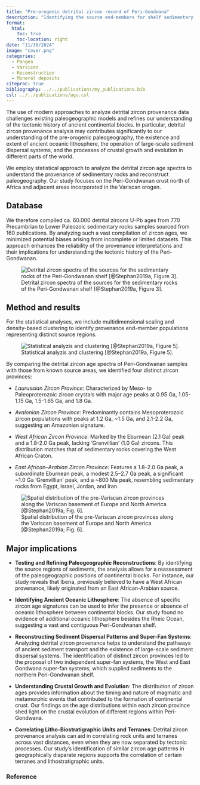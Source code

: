```yaml
---
title: "Pre-orogenic detrital zircon record of Peri-Gondwana"
description: "Identifying the source end-members for shelf sedimentary rocks incorporated in orogens. This helps to constrain the paleogeography of Peri-Gondwana prior to the assemblage of Pangea."
format:
  html:
    toc: true
    toc-location: right
date: "11/30/2024"
image: "cover.png"
categories:
  - Pangea
  - Varsican
  - Reconstruction
  - Mineral deposits
citeproc: true
bibliography: ../../publications/my_publications.bib
csl: ../../publications/agu.csl
---
```


The use of modern approaches to analyze detrital zircon provenance data challenges existing paleogeographic models and refines our understanding of the tectonic history of ancient continental blocks. In particular, detrital zircon provenance analysis may contributes significantly to our understanding of the pre-orogenic paleogeography, the existence and extent of ancient oceanic lithosphere, the operation of large-scale sediment dispersal systems, and the processes of crustal growth and evolution in different parts of the world.

We employ statistical approach to analyze the detrital zircon age spectra to understand the provenance of sedimentary rocks and reconstruct paleogeography. Our study focuses on the Peri-Gondwanan crust north of Africa and adjacent areas incorporated in the Variscan orogen.

## Database

We therefore compiled ca. 60.000 detrital zircons U-Pb ages from 770 Precambrian to Lower Paleozoic sedimentary rocks samples sourced from 160 publications. By analyzing such a vast compilation of zircon ages, we minimized potential biases arising from incomplete or limited datasets. This approach enhances the reliability of the provenance interpretations and their implications for understanding the tectonic history of the Peri-Gondwanan.

![Detrital zircon spectra of the sources for the sedimentary rocks of the Peri-Gondwanan shelf [@Stephan2019a, Figure 3].](../../pictures/Stephan2019_GM_03.png)

## Method and results

For the statistical analyses, we include multidimensional scaling and density-based clustering to identify provenance end-member populations representing distinct source regions.

![Statistical analyzis and clustering [@Stephan2019a, Figure 5].](../../pictures/Stephan2019_GM_05.png)

By comparing the detrital zircon age spectra of Peri-Gondwanan samples with those from known source areas, we identified four distinct zircon provinces:

-   *Laurussian Zircon Province*: Characterized by Meso- to Paleoproterozoic zircon crystals with major age peaks at 0.95 Ga, 1.05-1.15 Ga, 1.5-1.65 Ga, and 1.8 Ga.

-   *Avalonian Zircon Province*: Predominantly contains Mesoproterozoic zircon populations with peaks at 1.2 Ga, \~1.5 Ga, and 2.1-2.2 Ga, suggesting an Amazonian signature.

-   *West African Zircon Province*: Marked by the Eburnean (2.1 Ga) peak and a 1.8-2.0 Ga peak, lacking 'Grenvillian' (1.0 Ga) zircons. This distribution matches that of sedimentary rocks covering the West African Craton.

-   *East African–Arabian Zircon Province*: Features a 1.8–2.0 Ga peak, a subordinate Eburnean peak, a modest 2.5–2.7 Ga peak, a significant \~1.0 Ga 'Grenvillian' peak, and a \~800 Ma peak, resembling sedimentary rocks from Egypt, Israel, Jordan, and Iran.

![Spatial distribution of the pre-Variscan zircon provinces along the Variscan basement of Europe and North America [@Stephan2019a; Fig. 6].](../../pictures/Stephan2019_GM_06.PNG)

## Major implications

-   **Testing and Refining Paleogeographic Reconstructions**: By identifying the source regions of sediments, the analysis allows for a reassessment of the paleogeographic positions of continental blocks. For instance, our study reveals that Iberia, previously believed to have a West African provenance, likely originated from an East African-Arabian source.

-   **Identifying Ancient Oceanic Lithosphere**: The absence of specific zircon age signatures can be used to infer the presence or absence of oceanic lithosphere between continental blocks. Our study found no evidence of additional oceanic lithosphere besides the Rheic Ocean, suggesting a vast and contiguous Peri-Gondwanan shelf.

-   **Reconstructing Sediment Dispersal Patterns and Super-Fan Systems**: Analyzing detrital zircon provenance helps to understand the pathways of ancient sediment transport and the existence of large-scale sediment dispersal systems. The identification of distinct zircon provinces led to the proposal of two independent super-fan systems, the West and East Gondwana super-fan systems, which supplied sediments to the northern Peri-Gondwanan shelf.

-   **Understanding Crustal Growth and Evolution**: The distribution of zircon ages provides information about the timing and nature of magmatic and metamorphic events that contributed to the formation of continental crust. Our findings on the age distributions within each zircon province shed light on the crustal evolution of different regions within Peri-Gondwana.

-   **Correlating Litho-Biostratigraphic Units and Terranes**: Detrital zircon provenance analysis can aid in correlating rock units and terranes across vast distances, even when they are now separated by tectonic processes. Our study's identification of similar zircon age patterns in geographically disparate regions supports the correlation of certain terranes and lithostratigraphic units.

### Reference
::: {#refs}
:::


